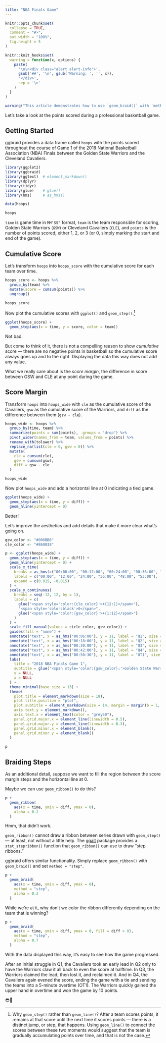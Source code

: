 ```yaml
---
title: "NBA Finals Game"
---
```


```r
knitr::opts_chunk$set(
  collapse = TRUE,
  comment = "#>",
  out.width = "100%",
  fig.height = 5
)

knitr::knit_hooks$set(
  warning = function(x, options) {
    paste(
      '\n\n<div class="alert alert-info">',
      gsub('##', '\n', gsub('Warning: ', '', x)),
      '</div>',
      sep = '\n'
    )
  }
)
```

```r
warning("This article demonstrates how to use `geom_braid()` with `method = 'step'` to fill the area between two alternating steps drawn with `geom_step()`.")
```

Let's take a look at the points scored during a professional basketball game.

## Getting Started

ggbraid provides a data frame called `hoops` with the points scored throughout
the course of Game 1 of the 2018 National Basketball Association (NBA) Finals between the Golden State Warriors and the Cleveland Cavaliers.

```r
library(ggplot2)
library(ggbraid)
library(ggtext)  # element_markdown()
library(dplyr)
library(tidyr)
library(glue)    # glue()
library(hms)     # as_hms()

data(hoops)

hoops
```

`time` is game time in `MM'SS"` format,
`team` is the team responsible for scoring, Golden State
Warriors (`GSW`) or Cleveland Cavaliers (`CLE`), and `points` is the number of
points scored, either 1, 2, or 3 (or 0, simply marking the start and end of the game).

## Cumulative Score

Let's transform `hoops` into `hoops_score` with the cumulative score for each team over time.

```r
hoops_score <- hoops %>%
  group_by(team) %>%
  mutate(score = cumsum(points)) %>%
  ungroup()

hoops_score
```

Now plot the cumulative scores with `ggplot()` and `geom_step()`.^[Why `geom_step()` rather than `geom_line()`? After a team scores points, it
remains at that score until the next time it scores points — there is a distinct
jump, or step, that happens. Using `geom_line()` to connect the scores between
these two moments would suggest that the team is gradually accumulating points
over time, and that is not the case.]

```r
ggplot(hoops_score) +
  geom_step(aes(x = time, y = score, color = team))
```

Not bad.

But come to think of it, there is not a compelling reason to show _cumulative_ score — there are no negative points in basketball so the cumulative score always goes up and to the right. Displaying the data this way does not add any value.

What we really care about is the _score margin_, the difference in score between GSW and CLE at any point during the game.

## Score Margin

Transform `hoops` into `hoops_wide` with `cle` as the cumulative score of the
Cavaliers, `gsw` as the cumulative score of the Warriors, and `diff` as the
difference between them (`gsw - cle`).

```r
hoops_wide <- hoops %>%
  group_by(time, team) %>%
  summarize(points = sum(points), .groups = "drop") %>%
  pivot_wider(names_from = team, values_from = points) %>%
  rename_with(tolower) %>%
  replace_na(list(cle = 0, gsw = 0)) %>%
  mutate(
    cle = cumsum(cle),
    gsw = cumsum(gsw),
    diff = gsw - cle
  )

hoops_wide
```

Now plot `hoops_wide` and add a horizontal line at 0 indicating a tied game.

```r
ggplot(hoops_wide) +
  geom_step(aes(x = time, y = diff)) +
  geom_hline(yintercept = 0)
```

Better!

Let's improve the aesthetics and add details that make it more clear what's going on.

```r
gsw_color <- "#006BB6"
cle_color <- "#860038"

p <- ggplot(hoops_wide) +
  geom_step(aes(x = time, y = diff)) +
  geom_hline(yintercept = 0) +
  scale_x_time(
    breaks = as_hms(c("00:00:00", "00:12:00", "00:24:00", "00:36:00", "00:48:00", "00:53:00")),
    labels = c("00:00", "12:00", "24:00", "36:00", "48:00", "53:00"),
    expand = c(0.015, -0.015)
  ) +
  scale_y_continuous(
    breaks = seq(-12, 12, by = 1),
    labels = c(
      glue("<span style='color:{cle_color}'>+{12:1}</span>"),
      "<span style='color:black'>0</span>",
      glue("<span style='color:{gsw_color}'>+{1:12}</span>")
    )
  ) +
  scale_fill_manual(values = c(cle_color, gsw_color)) +
  guides(fill = "none") +
  annotate("text", x = as_hms("00:06:00"), y = 11, label = "Q1", size = 6, color = "lightgrey") +
  annotate("text", x = as_hms("00:18:00"), y = 11, label = "Q2", size = 6, color = "lightgrey") +
  annotate("text", x = as_hms("00:30:00"), y = 11, label = "Q3", size = 6, color = "lightgrey") +
  annotate("text", x = as_hms("00:42:00"), y = 11, label = "Q4", size = 6, color = "lightgrey") +
  annotate("text", x = as_hms("00:50:30"), y = 11, label = "OT1", size = 6, color = "lightgrey") +
  labs(
    title = "2018 NBA Finals Game 1",
    subtitle = glue("<span style='color:{gsw_color};'>Golden State Warriors</span> vs. <span style='color:{cle_color}'>Cleveland Cavaliers</span>"),
    y = NULL,
    x = NULL
  ) +
  theme_minimal(base_size = 13) +
  theme(
    plot.title = element_markdown(size = 18),
    plot.title.position = "plot",
    plot.subtitle = element_markdown(size = 14, margin = margin(b = 1, unit = "line")),
    axis.text.y = element_markdown(),
    axis.text.x = element_text(color = "grey60"),
    panel.grid.major.x = element_line(linewidth = 0.5),
    panel.grid.major.y = element_line(linewidth = 0.3),
    panel.grid.minor.x = element_blank(),
    panel.grid.minor.y = element_blank()
  )

p
```

## Braiding Steps

As an additional detail, suppose we want to fill the region between the score margin steps and the horizontal line at 0.

Maybe we can use `geom_ribbon()` to do this?

```r
p +
  geom_ribbon(
    aes(x = time, ymin = diff, ymax = 0),
    alpha = 0.2
  )
```

Hmm, that didn't work.

`geom_ribbon()` cannot draw a ribbon between series drawn with `geom_step()` — at least, not without a little help. The [ggalt](https://github.com/hrbrmstr/ggalt) package provides a `stat_stepribbon()` function that `geom_ribbon()` can use to draw "step ribbons."

ggbraid offers similar functionality. Simply replace `geom_ribbon()` with `geom_braid()` and set `method = "step"`.

```r
p +
  geom_braid(
    aes(x = time, ymin = diff, ymax = 0),
    method = "step",
    alpha = 0.2
  )
```

While we're at it, why don't we color the ribbon differently depending on the team that is winning?

```r
p +
  geom_braid(
    aes(x = time, ymin = diff, ymax = 0, fill = diff > 0),
    method = "step",
    alpha = 0.7
  )
```

With the data displayed this way, it's easy to see how the game progressed.

After an initial struggle in Q1, the Cavaliers took an early lead in Q2 only to have the Warriors claw it all back to even the score at halftime. In Q3, the Warriors claimed the lead, then lost it, and reclaimed it. And in Q4, the Cavaliers again evened the score, ending the game with a tie and sending the teams into a 5-minute overtime (OT1). The Warriors quickly gained the upper hand in overtime and won the game by 10 points.

😎🏀
